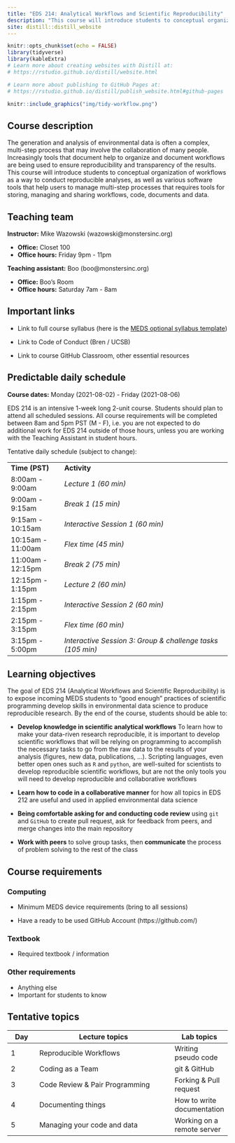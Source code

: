 ```yaml
---
title: "EDS 214: Analytical Workflows and Scientific Reproducibility"
description: "This course will introduce students to conceptual organization of workflows as a way to conduct reproducible analyses"
site: distill::distill_website
---
```


```r
knitr::opts_chunk$set(echo = FALSE)
library(tidyverse)
library(kableExtra)
# Learn more about creating websites with Distill at:
# https://rstudio.github.io/distill/website.html

# Learn more about publishing to GitHub Pages at:
# https://rstudio.github.io/distill/publish_website.html#github-pages

```

```r

knitr::include_graphics("img/tidy-workflow.png")
```


## Course description

The generation and analysis of environmental data is often a complex, multi-step process that may involve the collaboration of many people. Increasingly tools that document help to organize and document workflows are being used to ensure reproducibility and transparency of the results. This course will introduce students to conceptual organization of workflows as a way to conduct reproducible analyses, as well as various software tools that help users to manage multi-step processes that requires tools for storing, managing and sharing workflows, code, documents and data.

## Teaching team

**Instructor:** Mike Wazowski (wazowski\@monstersinc.org)

-   **Office:** Closet 100
-   **Office hours:** Friday 9pm - 11pm

**Teaching assistant:** Boo (boo\@monstersinc.org)

-   **Office:** Boo's Room
-   **Office hours:** Saturday 7am - 8am

## Important links

-   Link to full course syllabus (here is the [MEDS optional syllabus template](https://docs.google.com/document/d/1b2CElvwKk-haEA1axY5KvTEBbiSPUf7dIRUNX7gCI6w/edit?usp=sharing))

-   Link to Code of Conduct (Bren / UCSB)

-   Link to course GitHub Classroom, other essential resources


## Predictable daily schedule

**Course dates:** Monday (2021-08-02) - Friday (2021-08-06)

EDS 214 is an intensive 1-week long 2-unit course. Students should plan to attend all scheduled sessions. All course requirements will be completed between 8am and 5pm PST (M - F), i.e. you are not expected to do additional work for EDS 214 outside of those hours, unless you are working with the Teaching Assistant in student hours.

Tentative daily schedule (subject to change):

|                   |                                                            |
|-------------------|------------------------------------------------------------|
| **Time (PST)**    | **Activity**                                               |
| 8:00am - 9:00am   | *Lecture 1 (60 min)*                                       |
| 9:00am - 9:15am   | *Break 1 (15 min)*                                         |
| 9:15am - 10:15am  | *Interactive Session 1 (60 min)*                           |
| 10:15am - 11:00am | *Flex time (45 min)*                                       |
| 11:00am - 12:15pm | *Break 2 (75 min)*                                         |
| 12:15pm - 1:15pm  | *Lecture 2 (60 min)*                                       |
| 1:15pm - 2:15pm   | *Interactive Session 2 (60 min)*                           |
| 2:15pm - 3:15pm   | *Flex time (60 min)*                                       |
| 3:15pm - 5:00pm   | *Interactive Session 3: Group & challenge tasks (105 min)* |


## Learning objectives

The goal of EDS 214 (Analytical Workflows and Scientific Reproducibility) is to expose incoming MEDS students to "good enough" practices of scientific programming develop skills in environmental data science to produce reproducible research. By the end of the course, students should be able to: 

-   **Develop knowledge in scientific analytical workflows** To learn how to make your data-riven research reproducible, it is important to develop scientific workflows that will be relying on programming to accomplish the necessary tasks to go from the raw data to the results  of your analysis (figures, new data, publications, ...). Scripting languages, even better open ones such as `R` and `python`, are well-suited for scientists to develop reproducible scientific workflows, but are not the only tools you will need to develop reproducible and collaborative workflows

-   **Learn how to code in a collaborative manner** for how all topics in EDS 212 are useful and used in applied environmental data science

-   **Being comfortable asking for and conducting code review** using `git` and `GitHub` to create pull request, ask for feedback from peers, and merge changes into the main repository

-   **Work with peers** to solve group tasks, then **communicate** the process of problem solving to the rest of the class


## Course requirements

### Computing

- Minimum MEDS device requirements (bring to all sessions)

- Have a ready to be used GitHub Account (https://github.com/) 


### Textbook

-   Required textbook / information

### Other requirements

-   Anything else
-   Important for students to know

## Tentative topics

| Day   | Lecture topics                  | Lab topics |
|-------|--------------------------------|------------|
| 1     | Reproducible Workflows         | Writing pseudo code     |
| 2     | Coding as a Team               | git & GitHub      |
| 3     | Code Review & Pair Programming | Forking & Pull request   |
| 4     | Documenting things             | How to write documentation   |
| 5     | Managing your code and data    | Working on a remote server  |

